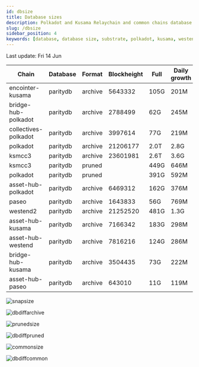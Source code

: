 ```yaml
---
id: dbsize
title: Database sizes
description: Polkadot and Kusama Relaychain and common chains database sizes
slug: /dbsize
sidebar_position: 4
keywords: [database, database size, substrate, polkadot, kusama, westend]
---
```



Last update: Fri 14 Jun

| Chain    | Database   | Format | Blockheight | Full         | Daily growth |
| ------------------------| ----------- | -------- | ------- | ---------- | ----- | 
| encointer-kusama | paritydb | archive | 5643332 | 105G | 201M |
| bridge-hub-polkadot | paritydb | archive | 2788499 | 62G | 245M |
| collectives-polkadot | paritydb | archive | 3997614 | 77G | 219M |
| polkadot | paritydb | archive | 21206177 | 2.0T | 2.8G |
| ksmcc3 | paritydb | archive | 23601981 | 2.6T | 3.6G |
| ksmcc3 | paritydb | pruned |  | 449G | 646M |
| polkadot | paritydb | pruned |  | 391G | 592M |
| asset-hub-polkadot | paritydb | archive | 6469312 | 162G | 376M |
| paseo | paritydb | archive | 1643833 | 56G | 769M |
| westend2 | paritydb | archive | 21252520 | 481G | 1.3G |
| asset-hub-kusama | paritydb | archive | 7166342 | 183G | 298M |
| asset-hub-westend | paritydb | archive | 7816216 | 124G | 286M |
| bridge-hub-kusama | paritydb | archive | 3504435 | 73G | 222M |
| asset-hub-paseo | paritydb | archive | 643010 | 11G | 119M |

![snapsize](/img/archivesize.png)

![dbdiffarchive](/img/dbdiffrelay.png)

![prunedsize](/img/prunedsize.png)

![dbdiffpruned](/img/dbdiffpruned.png)

![commonsize](/img/commonsize.png)

![dbdiffcommon](/img/dbdiffcommon.png)

